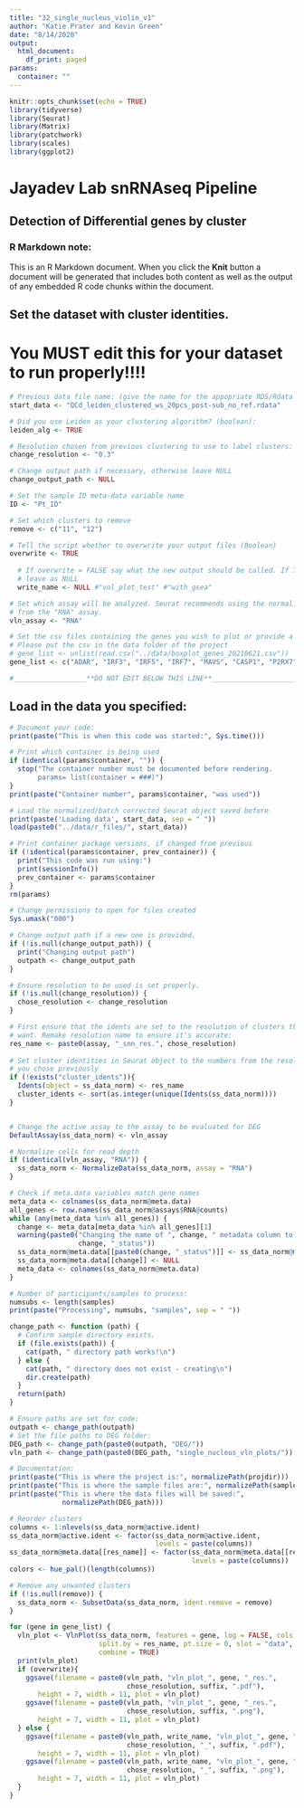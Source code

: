 ```yaml
---
title: "32_single_nucleus_violin_v1"
author: "Katie Prater and Kevin Green"
date: "8/14/2020"
output: 
  html_document:
    df_print: paged
params:
  container: ""
---
```


```r
knitr::opts_chunk$set(echo = TRUE)
library(tidyverse)
library(Seurat)
library(Matrix)
library(patchwork)
library(scales)
library(ggplot2)
```

# Jayadev Lab snRNAseq Pipeline

## Detection of Differential genes by cluster

### R Markdown note:
This is an R Markdown document. When you click the **Knit** button a document
will be generated that includes both content as well as the output of any
embedded R code chunks within the document.

## Set the dataset with cluster identities.
# You MUST edit this for your dataset to run properly!!!!
```r
# Previous data file name: (give the name for the appopriate RDS/Rdata file)
start_data <- "QCd_leiden_clustered_ws_20pcs_post-sub_no_ref.rdata"

# Did you use Leiden as your clustering algorithm? (boolean):
leiden_alg <- TRUE

# Resolution chosen from previous clustering to use to label clusters:
change_resolution <- "0.3"

# Change output path if necessary, otherwise leave NULL
change_output_path <- NULL

# Set the sample ID meta-data variable name
ID <- "Pt_ID"

# Set which clusters to remove
remove <- c("11", "12")

# Tell the script whether to overwrite your output files (Boolean)
overwrite <- TRUE
  
  # If overwrite = FALSE say what the new output should be called. If TRUE,
  # leave as NULL
  write_name <- NULL #"vol_plot_test" #"with_gsea"

# Set which assay will be analyzed. Seurat recommends using the normalized data
# from the "RNA" assay.
vln_assay <- "RNA"

# Set the csv files containing the genes you wish to plot or provide a list
# Please put the csv in the data folder of the project
# gene_list <- unlist(read.csv("../data/boxplot_genes_20210621.csv"))
gene_list <- c("ADAR", "IRF3", "IRF5", "IRF7", "MAVS", "CASP1", "P2RX7")

#__________________**DO NOT EDIT BELOW THIS LINE**___________________________
```

## Load in the data you specified:
```r
# Document your code:
print(paste("This is when this code was started:", Sys.time()))

# Print which container is being used
if (identical(params$container, "")) {
  stop("The container number must be documented before rendering.
       params= list(container = ###)")
}
print(paste("Container number", params$container, "was used"))

# Load the normalized/batch corrected Seurat object saved before
print(paste('Loading data', start_data, sep = " "))
load(paste0("../data/r_files/", start_data))

# Print container package versions, if changed from previous
if (!identical(params$container, prev_container)) {
  print("This code was run using:")
  print(sessionInfo())
  prev_container <- params$container
}
rm(params)

# Change permissions to open for files created
Sys.umask("000")

# Change output path if a new one is provided.
if (!is.null(change_output_path)) {
  print("Changing output path")
  outpath <- change_output_path
}

# Ensure resolution to be used is set properly.
if (!is.null(change_resolution)) {
  chose_resolution <- change_resolution
}

# First ensure that the idents are set to the resolution of clusters that you
# want. Remake resolution name to ensure it's accurate:
res_name <- paste0(assay, "_snn_res.", chose_resolution)
  
# Set cluster identities in Seurat object to the numbers from the resolution
# you chose previously
if (!exists("cluster_idents")){
  Idents(object = ss_data_norm) <- res_name
  cluster_idents <- sort(as.integer(unique(Idents(ss_data_norm))))
} 


# Change the active assay to the assay to be evaluated for DEG
DefaultAssay(ss_data_norm) <- vln_assay

# Normalize cells for read depth
if (identical(vln_assay, "RNA")) {
  ss_data_norm <- NormalizeData(ss_data_norm, assay = "RNA")
}

# Check if meta.data variables match gene names
meta_data <- colnames(ss_data_norm@meta.data)
all_genes <- row.names(ss_data_norm@assays$RNA@counts)
while (any(meta_data %in% all_genes)) {
  change <- meta_data[meta_data %in% all_genes][1]
  warning(paste0("Changing the name of ", change, " metadata column to ",
                 change, "_status"))
  ss_data_norm@meta.data[[paste0(change, "_status")]] <- ss_data_norm@meta.data[[change]]
  ss_data_norm@meta.data[[change]] <- NULL
  meta_data <- colnames(ss_data_norm@meta.data)
}
```

```r
# Number of participants/samples to process:
numsubs <- length(samples)
print(paste("Processing", numsubs, "samples", sep = " "))

change_path <- function (path) {
  # Confirm sample directory exists.
  if (file.exists(path)) {
    cat(path, " directory path works!\n")
  } else {
    cat(path, " directory does not exist - creating\n")
    dir.create(path)
  }
  return(path)
}

# Ensure paths are set for code:
outpath <- change_path(outpath)
# Set the file paths to DEG folder:
DEG_path <- change_path(paste0(outpath, "DEG/"))
vln_path <- change_path(paste0(DEG_path, "single_nucleus_vln_plots/"))

# Documentation:
print(paste("This is where the project is:", normalizePath(projdir)))
print(paste("This is where the sample files are:", normalizePath(sample_dir)))
print(paste("This is where the data files will be saved:",
             normalizePath(DEG_path)))
```

```r
# Reorder clusters
columns <- 1:nlevels(ss_data_norm@active.ident)
ss_data_norm@active.ident <- factor(ss_data_norm@active.ident,
                                    levels = paste(columns))
ss_data_norm@meta.data[[res_name]] <- factor(ss_data_norm@meta.data[[res_name]],
                                             levels = paste(columns))
colors <- hue_pal()(length(columns))

# Remove any unwanted clusters
if (!is.null(remove)) {
  ss_data_norm <- SubsetData(ss_data_norm, ident.remove = remove)
}

for (gene in gene_list) {
  vln_plot <- VlnPlot(ss_data_norm, features = gene, log = FALSE, cols = colors,
                      split.by = res_name, pt.size = 0, slot = "data",
                      combine = TRUE)
  print(vln_plot)
  if (overwrite){
    ggsave(filename = paste0(vln_path, "vln_plot_", gene, "_res.",
                             chose_resolution, suffix, ".pdf"),
       height = 7, width = 11, plot = vln_plot)
    ggsave(filename = paste0(vln_path, "vln_plot_", gene, "_res.",
                             chose_resolution, suffix, ".png"),
       height = 7, width = 11, plot = vln_plot)
  } else {
    ggsave(filename = paste0(vln_path, write_name, "vln_plot_", gene, "_res.",
                             chose_resolution, "_", suffix, ".pdf"),
       height = 7, width = 11, plot = vln_plot)
    ggsave(filename = paste0(vln_path, write_name, "vln_plot_", gene, "_res.",
                             chose_resolution, "_", suffix, ".png"),
       height = 7, width = 11, plot = vln_plot)
  }
}
```
